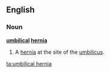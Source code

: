 ==English==
{{wikipedia}}
===Noun===
'''[[umbilical]] [[hernia]]'''

# {{pathology}} A [[hernia]] at the site of the [[umbilicus]].

[[ta:umbilical hernia]]